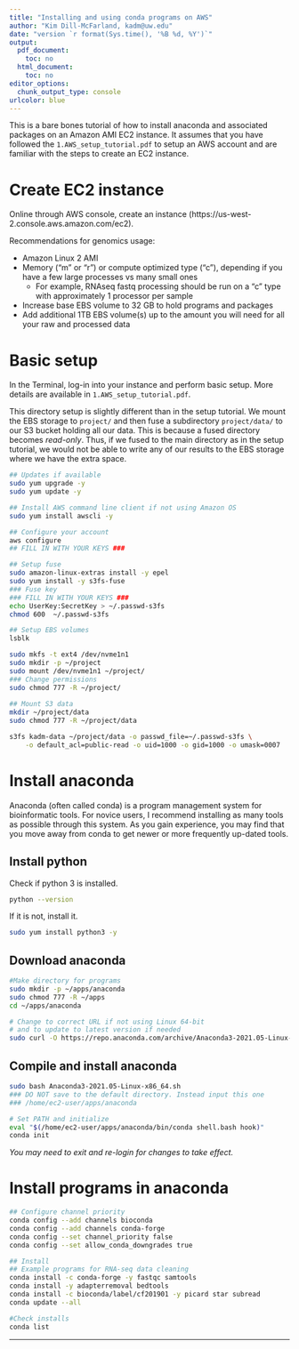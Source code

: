 ```yaml
---
title: "Installing and using conda programs on AWS"
author: "Kim Dill-McFarland, kadm@uw.edu"
date: "version `r format(Sys.time(), '%B %d, %Y')`"
output:
  pdf_document:
    toc: no
  html_document:
    toc: no
editor_options:
  chunk_output_type: console
urlcolor: blue
---
```


This is a bare bones tutorial of how to install anaconda and associated packages on an Amazon AMI EC2 instance. It assumes that you have followed the `1.AWS_setup_tutorial.pdf` to setup an AWS account and are familiar with the steps to create an EC2 instance.

# Create EC2 instance

Online through AWS console, create an instance (https://us-west-2.console.aws.amazon.com/ec2). 

Recommendations for genomics usage:

- Amazon Linux 2 AMI 
- Memory ("m" or "r") or compute optimized type ("c"), depending if you have a few large processes vs many small ones
    - For example, RNAseq fastq processing should be run on a "c" type with approximately 1 processor per sample
- Increase base EBS volume to 32 GB to hold programs and packages
- Add additional 1TB EBS volume(s) up to the amount you will need for all your raw and processed data

# Basic setup

In the Terminal, log-in into your instance and perform basic setup. More details are available in `1.AWS_setup_tutorial.pdf`. 

This directory setup is slightly different than in the setup tutorial. We mount the EBS storage to `project/` and then fuse a subdirectory `project/data/` to our S3 bucket holding all our data. This is because a fused directory becomes *read-only*. Thus, if we fused to the main directory as in the setup tutorial, we would not be able to write any of our results to the EBS storage where we have the extra space.

```bash
## Updates if available
sudo yum upgrade -y
sudo yum update -y

## Install AWS command line client if not using Amazon OS
sudo yum install awscli -y

## Configure your account
aws configure
## FILL IN WITH YOUR KEYS ###

## Setup fuse
sudo amazon-linux-extras install -y epel
sudo yum install -y s3fs-fuse
### Fuse key
### FILL IN WITH YOUR KEYS ###
echo UserKey:SecretKey > ~/.passwd-s3fs
chmod 600  ~/.passwd-s3fs

## Setup EBS volumes
lsblk

sudo mkfs -t ext4 /dev/nvme1n1
sudo mkdir -p ~/project
sudo mount /dev/nvme1n1 ~/project/
### Change permissions
sudo chmod 777 -R ~/project/
  
## Mount S3 data
mkdir ~/project/data
sudo chmod 777 -R ~/project/data

s3fs kadm-data ~/project/data -o passwd_file=~/.passwd-s3fs \
    -o default_acl=public-read -o uid=1000 -o gid=1000 -o umask=0007
```

# Install anaconda

Anaconda (often called conda) is a program management system for bioinformatic tools. For novice users, I recommend installing as many tools as possible through this system. As you gain experience, you may find that you move away from conda to get newer or more frequently up-dated tools.

## Install python

Check if python 3 is installed.

```bash
python --version
```

If it is not, install it.

```bash
sudo yum install python3 -y
```

## Download anaconda

```bash
#Make directory for programs
sudo mkdir -p ~/apps/anaconda
sudo chmod 777 -R ~/apps
cd ~/apps/anaconda

# Change to correct URL if not using Linux 64-bit 
# and to update to latest version if needed
sudo curl -O https://repo.anaconda.com/archive/Anaconda3-2021.05-Linux-x86_64.sh
```

## Compile and install anaconda

```bash
sudo bash Anaconda3-2021.05-Linux-x86_64.sh
### DO NOT save to the default directory. Instead input this one
### /home/ec2-user/apps/anaconda

# Set PATH and initialize
eval "$(/home/ec2-user/apps/anaconda/bin/conda shell.bash hook)"
conda init
```

*You may need to exit and re-login for changes to take effect.*

# Install programs in anaconda

```bash
## Configure channel priority
conda config --add channels bioconda
conda config --add channels conda-forge
conda config --set channel_priority false
conda config --set allow_conda_downgrades true

## Install
## Example programs for RNA-seq data cleaning
conda install -c conda-forge -y fastqc samtools
conda install -y adapterremoval bedtools
conda install -c bioconda/label/cf201901 -y picard star subread
conda update --all

#Check installs
conda list
```

***